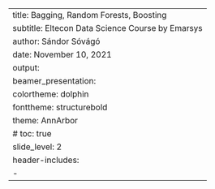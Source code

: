 ---
title: Bagging, Random Forests, Boosting
subtitle: Eltecon Data Science Course by Emarsys
author: Sándor Sóvágó
date: November 10, 2021
output:
    beamer_presentation:
        colortheme: dolphin
        fonttheme: structurebold
        theme: AnnArbor
        # toc: true
        slide_level: 2
header-includes:
   - \usepackage{animate}
---